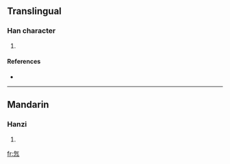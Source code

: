==Translingual==

===Han character===
{{Han char|rn=61|rad=心|as=04|sn=8|four=8031<sub>7</sub>|canj=人弓心 (ONP)}}

# {{defn|Han|sort=心04}}

====References====
* {{Han ref|kx=0377.200|dkj=10361|dj=0705.080|hdz=42273.160|uh=5FE5|ud=24549|bh=CC79|bd=52345}}

----

==Mandarin==

===Hanzi===
{{cmn-hanzi|pin=[[xì]] ([[xi4]])|wg=hsi<sup>4</sup>}}

# {{defn|Mandarin}}

[[fr:忥]]
